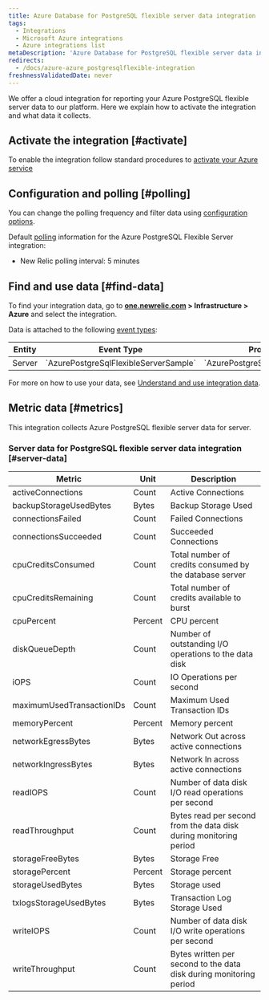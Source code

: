 ```yaml
---
title: Azure Database for PostgreSQL flexible server data integration
tags:
  - Integrations
  - Microsoft Azure integrations
  - Azure integrations list
metaDescription: 'Azure Database for PostgreSQL flexible server data integration: how to install it, configure it, and understand the data it reports.'
redirects:
  - /docs/azure-azure_postgresqlflexible-integration
freshnessValidatedDate: never
---
```


We offer a cloud integration for reporting your Azure PostgreSQL flexible server data to our platform. Here we explain how to activate the integration and what data it collects.

## Activate the integration [#activate]

To enable the integration follow standard procedures to [activate your Azure service](/docs/infrastructure/microsoft-azure-integrations/getting-started/activate-azure-integrations)

## Configuration and polling [#polling]

You can change the polling frequency and filter data using [configuration options](/docs/integrations/new-relic-integrations/getting-started/configure-polling-frequency-data-collection-cloud-integrations).

Default [polling](/docs/infrastructure/microsoft-azure-integrations/getting-started/azure-integration-polling) information for the Azure PostgreSQL Flexible Server integration:

* New Relic polling interval: 5 minutes

## Find and use data [#find-data]

To find your integration data, go to <DNT>**[one.newrelic.com](https://one.newrelic.com/ "Link opens in a new window.") > Infrastructure > Azure**</DNT> and select the integration.

Data is attached to the following [event types](/docs/data-apis/understand-data/new-relic-data-types/#event-data):

<table>
    <thead>
        <tr>
            <th>Entity</th>
            <th>Event Type</th>
            <th>Provider</th>
        </tr>
    </thead>
    <tbody>
        <tr>
            <td>Server</td>
            <td>`AzurePostgreSqlFlexibleServerSample`</td>
            <td>`AzurePostgreSqlFlexibleServer`</td>
        </tr>
    </tbody>
</table>

For more on how to use your data, see [Understand and use integration data](/docs/infrastructure/integrations/find-use-infrastructure-integration-data).

## Metric data [#metrics]

This integration collects Azure PostgreSQL flexible server data for server.

### Server data for PostgreSQL flexible server data integration [#server-data]

<table>
    <thead>
        <tr>
            <th>Metric</th>
            <th>Unit</th>
            <th>Description</th>
        </tr>
    </thead>
    <tbody>
        <tr>
            <td>activeConnections</td>
            <td>Count</td>
            <td>Active Connections</td>
        </tr>
        <tr>
            <td>backupStorageUsedBytes</td>
            <td>Bytes</td>
            <td>Backup Storage Used</td>
        </tr>
        <tr>
            <td>connectionsFailed</td>
            <td>Count</td>
            <td>Failed Connections</td>
        </tr>
        <tr>
            <td>connectionsSucceeded</td>
            <td>Count</td>
            <td>Succeeded Connections</td>
        </tr>
        <tr>
            <td>cpuCreditsConsumed</td>
            <td>Count</td>
            <td>Total number of credits consumed by the database server</td>
        </tr>
        <tr>
            <td>cpuCreditsRemaining</td>
            <td>Count</td>
            <td>Total number of credits available to burst</td>
        </tr>
        <tr>
            <td>cpuPercent</td>
            <td>Percent</td>
            <td>CPU percent</td>
        </tr>
        <tr>
            <td>diskQueueDepth</td>
            <td>Count</td>
            <td>Number of outstanding I/O operations to the data disk</td>
        </tr>
        <tr>
            <td>iOPS</td>
            <td>Count</td>
            <td>IO Operations per second</td>
        </tr>
        <tr>
            <td>maximumUsedTransactionIDs</td>
            <td>Count</td>
            <td>Maximum Used Transaction IDs</td>
        </tr>
        <tr>
            <td>memoryPercent</td>
            <td>Percent</td>
            <td>Memory percent</td>
        </tr>
        <tr>
            <td>networkEgressBytes</td>
            <td>Bytes</td>
            <td>Network Out across active connections</td>
        </tr>
        <tr>
            <td>networkIngressBytes</td>
            <td>Bytes</td>
            <td>Network In across active connections</td>
        </tr>
        <tr>
            <td>readIOPS</td>
            <td>Count</td>
            <td>Number of data disk I/O read operations per second</td>
        </tr>
        <tr>
            <td>readThroughput</td>
            <td>Count</td>
            <td>Bytes read per second from the data disk during monitoring period</td>
        </tr>
        <tr>
            <td>storageFreeBytes</td>
            <td>Bytes</td>
            <td>Storage Free</td>
        </tr>
        <tr>
            <td>storagePercent</td>
            <td>Percent</td>
            <td>Storage percent</td>
        </tr>
        <tr>
            <td>storageUsedBytes</td>
            <td>Bytes</td>
            <td>Storage used</td>
        </tr>
        <tr>
            <td>txlogsStorageUsedBytes</td>
            <td>Bytes</td>
            <td>Transaction Log Storage Used</td>
        </tr>
        <tr>
            <td>writeIOPS</td>
            <td>Count</td>
            <td>Number of data disk I/O write operations per second</td>
        </tr>
        <tr>
            <td>writeThroughput</td>
            <td>Count</td>
            <td>Bytes written per second to the data disk during monitoring period</td>
        </tr>
    </tbody>
</table>
